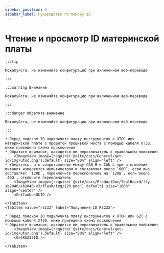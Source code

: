 ```yaml
---
sidebar_position: 5
sidebar_label: Руководство по поиску ID
---
```







# Чтение и просмотр ID материнской платы

    :::tip

    Пожалуйста, не изменяйте конфигурацию при включенном веб-переводе

    :::

    :::warning Внимание

    Пожалуйста, не изменяйте конфигурацию при включенном веб-переводе

    :::

    :::danger Обратите внимание

    Пожалуйста, не изменяйте конфигурацию при включенном веб-переводе

    :::

<Tabs>
    <TabItem value="can" label="Получение UUID CANBus">

    * Перед поиском ID подключите плату инструментов к UTOC или материнской плате с прошитой прошивкой моста с помощью кабеля XT30, ниже приведена схема подключения
    * Обратите внимание, находится ли переключатель в правильном положении
        <ImageView image={require('@site/docs/General/get-id/img/utoc.png').default} size="80%" align="left" />
    * Убедитесь, что сопротивление между CAN H и CAN L при отключении питания измеряется мультиметром и составляет около `60Ω`; если оно составляет `120Ω`, переключите переключатель на `120Ω`, если около `40Ω`, отключите переключатель
        <ImageView image={require('@site/docs/ProductDoc/ToolBoard/fly-sb2040/sb2040-v3/flash/img/120.png').default} size="100%" align="center" />   
        <GetCanbusUUID />

    </TabItem>
    <TabItem value="rs232" label="Получение ID RS232">

    * Перед поиском ID подключите плату инструментов к UTOR или G2T с помощью кабеля XT30, ниже приведена схема подключения
    * Обратите внимание, находится ли переключатель в правильном положении
        <ImageView image={require('@site/docs/General/get-id/img/utor.png').default} size="80%" align="left" />              
        <GetRS232ID />

    </TabItem>
</Tabs>